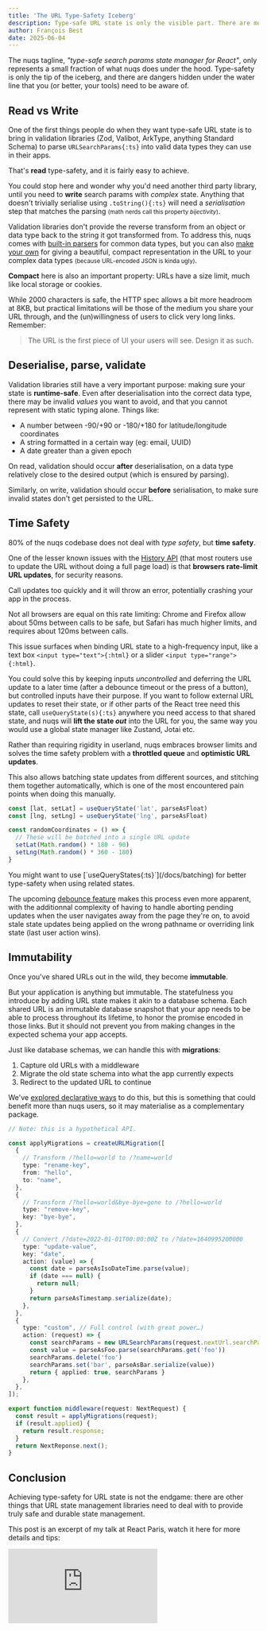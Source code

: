 ```yaml
---
title: 'The URL Type-Safety Iceberg'
description: Type-safe URL state is only the visible part. There are more dangers below.
author: François Best
date: 2025-06-04
---
```


The nuqs tagline, _"type-safe search params state manager for React"_, only represents
a small fraction of what nuqs does under the hood. Type-safety is only the tip of the iceberg,
and there are dangers hidden under the water line that you (or better, your tools) need to be aware of.

## Read vs Write

One of the first things people do when they want type-safe URL state is to
bring in validation libraries (Zod, Valibot, ArkType, anything Standard Schema)
to parse `URLSearchParams{:ts}` into valid data types they can use in their apps.

That's **read** type-safety, and it is fairly easy to achieve.

You could stop here and wonder why you'd need another third party library, until
you need to **write** search params with _complex_ state. Anything that doesn't
trivially serialise using `.toString(){:ts}` will need a _serialisation_ step that matches
the parsing <small>(math nerds call this property _bijectivity_)</small>.

Validation libraries don't provide the reverse transform from an object or data type
back to the string it got transformed from. To address this, nuqs comes with [built-in parsers](/docs/parsers/built-in)
for common data types, but you can also [make your own](docs/parsers/making-your-own)
for giving a beautiful, compact representation in the URL to your complex data types
<small>(because URL-encoded JSON is kinda ugly)</small>.

**Compact** here is also an important property: URLs have a size limit, much like local storage
or cookies.

While 2000 characters is safe, the HTTP spec allows a bit more headroom at 8KB, but
practical limitations will be those of the medium you share your URL through, and
the (un)willingness of users to click very long links. Remember:

> The URL is the first piece of UI your users will see. Design it as such.

## Deserialise, parse, validate

Validation libraries still have a very important purpose: making sure your state is
**runtime-safe**. Even after deserialisation into the correct data type,
there may be invalid _values_ you want to avoid, and that you cannot represent with
static typing alone. Things like:

- A number between -90/+90 or -180/+180 for latitude/longitude coordinates
- A string formatted in a certain way (eg: email, UUID)
- A date greater than a given epoch

On read, validation should occur **after** deserialisation, on a data type relatively close
to the desired output (which is ensured by parsing).

Similarly, on write, validation should occur **before** serialisation, to
make sure invalid states don't get persisted to the URL.


## Time Safety

80% of the nuqs codebase does not deal with _type safety_, but **time safety**.

One of the lesser known issues with the
[History API](https://developer.mozilla.org/en-US/docs/Web/API/History_API/Working_with_the_History_API)
(that most routers use to update the URL without doing a full page load) is that
**browsers rate-limit URL updates**, for security reasons.

Call updates too quickly and it will throw an error, potentially crashing your app
in the process.

Not all browsers are equal on this rate limiting: Chrome and Firefox allow about 50ms between calls
to be safe, but Safari has much higher limits, and requires about 120ms between calls.

This issue surfaces when binding URL state to a high-frequency input, like a text box
`<input type="text">{:html}` or a slider `<input type="range">{:html}`.

You could solve this by keeping inputs _uncontrolled_ and deferring the URL update to
a later time (after a debounce timeout or the press of a button), but controlled inputs have their
purpose. If you want to follow external URL updates to reset their state, or if other
parts of the React tree need this state, call `useQueryState(s){:ts}` anywhere you need
access to that shared state, and nuqs will **lift the state _out_** into the URL for you,
the same way you would use a global state manager like Zustand, Jotai etc.

Rather than requiring rigidity in userland, nuqs embraces browser limits and solves the time safety
problem with a **throttled queue** and **optimistic URL updates**.

This also allows batching state updates from different sources, and stitching them together
automatically, which is one of the most encountered pain points when doing this manually.

```ts
const [lat, setLat] = useQueryState('lat', parseAsFloat)
const [lng, setLng] = useQueryState('lng', parseAsFloat)

const randomCoordinates = () => {
  // These will be batched into a single URL update
  setLat(Math.random() * 180 - 90)
  setLng(Math.random() * 360 - 180)
}
```

<Callout>
  You might want to use [`useQueryStates{:ts}`](/docs/batching) for better type-safety when using
  related states.
</Callout>

The upcoming [debounce feature](https://github.com/47ng/nuqs/pull/900) makes this process
even more apparent, with the additionnal complexity of having to handle aborting pending updates
when the user navigates away from the page they're on, to avoid stale state updates being
applied on the wrong pathname or overriding link state (last user action wins).

## Immutability

Once you've shared URLs out in the wild, they become **immutable**.

But your application is anything but immutable. The statefulness you introduce by adding
URL state makes it akin to a database schema. Each shared URL is an immutable database
snapshot that your app needs to be able to process throughout its lifetime, to honor the promise
encoded in those links. But it should not prevent you from making changes in the expected
schema your app accepts.

Just like database schemas, we can handle this with **migrations**:

1. Capture old URLs with a middleware
2. Migrate the old state schema into what the app currently expects
3. Redirect to the updated URL to continue

We've [explored declarative ways](https://x.com/fortysevenfx/status/1842162844613112081) to do this,
but this is something that could benefit more than nuqs users, so it may materialise
as a complementary package.

```ts
// Note: this is a hypothetical API.

const applyMigrations = createURLMigration([
  {
    // Transform /?hello=world to /?name=world
    type: "rename-key",
    from: "hello",
    to: "name",
  },
  {
    // Transform /?hello=world&bye-bye=gone to /?hello=world
    type: "remove-key",
    key: "bye-bye",
  },
  {
    // Convert /?date=2022-01-01T00:00:00Z to /?date=1640995200000
    type: "update-value",
    key: "date",
    action: (value) => {
      const date = parseAsIsoDateTime.parse(value);
      if (date === null) {
        return null;
      }
      return parseAsTimestamp.serialize(date);
    },
  },
  {
    type: "custom", // Full control (with great power…)
    action: (request) => {
      const searchParams = new URLSearchParams(request.nextUrl.searchParams);
      const value = parseAsFoo.parse(searchParams.get('foo'))
      searchParams.delete('foo')
      searchParams.set('bar', parseAsBar.serialize(value))
      return { applied: true, searchParams }
    },
  },
]);

export function middleware(request: NextRequest) {
  const result = applyMigrations(request);
  if (result.applied) {
    return result.response;
  }
  return NextReponse.next();
}
```

## Conclusion

Achieving type-safety for URL state is not the endgame: there are other things
that URL state management libraries need to deal with to provide truly
safe and durable state management.

This post is an excerpt of my talk at React Paris, watch it here for more details and tips:

<iframe
  className='aspect-video w-full mx-auto'
  src="https://www.youtube-nocookie.com/embed/U__Rwsp8v78?si=sQgg-HJTMoy_mt7K&amp;start=34"
  title="YouTube video player"
  frameBorder="0"
  allow="autoplay; encrypted-media; picture-in-picture; web-share"
  referrerPolicy="strict-origin-when-cross-origin"
  allowFullScreen
/>
